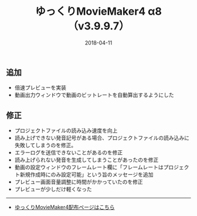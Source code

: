 ﻿---
title: ゆっくりMovieMaker4 α8 （v3.9.9.7）
date: 2018-04-11
tags: [YMM4,お知らせ]
---
## 追加
- 倍速プレビューを実装
- 動画出力ウィンドウで動画のビットレートを自動算出するようにした
## 修正
- プロジェクトファイルの読み込み速度を向上
- 読み上げできない発音記号がある場合、プロジェクトファイルの読み込みに失敗してしまうのを修正。
- エラーログを送信できないことがあるのを修正
- 読み上げられない発音を生成してしまうことがあったのを修正
- 動画の設定ウィンドウのフレームレート欄に「フレームレートはプロジェクト新規作成時にのみ設定可能」という旨のメッセージを追加
- プレビュー画面音量調整に時間がかかっていたのを修正
- プレビューが少しだけ軽くなった

---

- [ゆっくりMovieMaker4配布ページはこちら](/ymm4/)